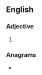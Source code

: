 ==English==

===Adjective===
{{head|en|superlative adjective}}

# {{en-superlative of|dire}}

===Anagrams===
* {{anagrams|en|a=deirst|Stride|disert|dister|driest|drites|redist|ridest|stride}}